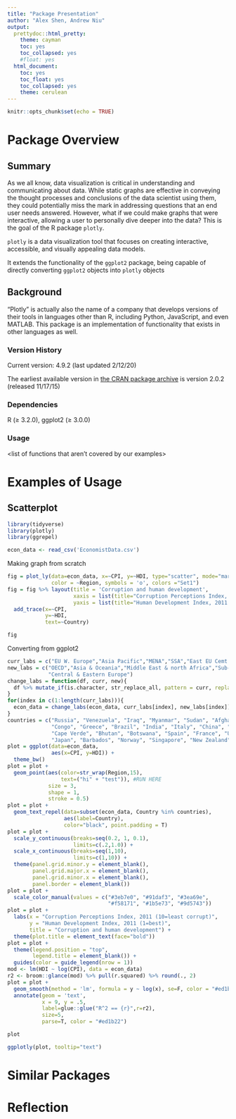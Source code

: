 ```yaml
---
title: "Package Presentation"
author: "Alex Shen, Andrew Niu"
output: 
  prettydoc::html_pretty:
    theme: cayman
    toc: yes 
    toc_collapsed: yes
    #float: yes
  html_document:
    toc: yes
    toc_float: yes
    toc_collapsed: yes
    theme: cerulean
---
```


```r
knitr::opts_chunk$set(echo = TRUE)
```
# Package Overview

## Summary

As we all know, data visualization is critical in understanding and communicating about data. While static graphs are effective in conveying the thought processes and conclusions of the data scientist using them, they could potentially miss the mark in addressing questions that an end user needs answered. However, what if we could make graphs that were interactive, allowing a user to personally dive deeper into the data? This is the goal of the R package `plotly`. 

`plotly` is a data visualization tool that focuses on creating interactive, accessible, and visually appealing data models. 

It extends the functionality of the `ggplot2` package, being capable of directly converting `ggplot2` objects into `plotly` objects

## Background

“Plotly” is actually also the name of a company that develops versions of their tools in languages other than R, including Python, JavaScript, and even MATLAB. This package is an implementation of functionality that exists in other languages as well. 

### Version History

Current version: 4.9.2 (last updated 2/12/20)

The earliest available version in [the CRAN package archive](https://cran.r-project.org/src/contrib/Archive/plotly/) is version 2.0.2 (released 11/17/15)

### Dependencies

R (≥ 3.2.0), ggplot2 (≥ 3.0.0)


### Usage

<list of functions that aren't covered by our examples>


# Examples of Usage

## Scatterplot
```r
library(tidyverse)
library(plotly)
library(ggrepel)
```

```r
econ_data <- read_csv('EconomistData.csv')
```

Making graph from scratch

```r
fig = plot_ly(data=econ_data, x=~CPI, y=~HDI, type="scatter", mode="markers",
              color = ~Region, symbols = 'o', colors ="Set1")
fig = fig %>% layout(title = 'Corruption and human development', 
                     xaxis = list(title="Corruption Perceptions Index, 2011 (10=least corrupt"),
                     yaxis = list(title="Human Development Index, 2011 (1=best)")) %>%
  add_trace(x=~CPI,
            y=~HDI,
            text=~Country)

fig
```

Converting from ggplot2 
```r
curr_labs = c("EU W. Europe","Asia Pacific","MENA","SSA","East EU Cemt Asia")
new_labs = c("OECD","Asia & Oceania","Middle East & north Africa","Sub-Saharan Africa",
             "Central & Eastern Europe")
change_labs = function(df, curr, new){
  df %>% mutate_if(is.character, str_replace_all, pattern = curr, replacement = new)
}
for(index in c(1:length(curr_labs))){
  econ_data = change_labs(econ_data, curr_labs[index], new_labs[index])
}
countries = c("Russia", "Venezuela", "Iraq", "Myanmar", "Sudan", "Afghanistan", "Argentina",
              "Congo", "Greece", "Brazil", "India", "Italy", "China", "South Africa", "Rwanda",
              "Cape Verde", "Bhutan", "Botswana", "Spain", "France", "US", "Germany", "Britain",
              "Japan", "Barbados", "Norway", "Singapore", "New Zealand")
plot = ggplot(data=econ_data,
              aes(x=CPI, y=HDI)) +
  theme_bw()
plot = plot +
  geom_point(aes(color=str_wrap(Region,15),
                 text=("hi" + "test")), #RUN HERE
             size = 3, 
             shape = 1, 
             stroke = 0.5)
plot = plot +
  geom_text_repel(data=subset(econ_data, Country %in% countries), 
                  aes(label=Country),
                  color="black", point.padding = T)
plot = plot +
  scale_y_continuous(breaks=seq(0.2, 1, 0.1),
                     limits=c(.2,1.0)) +
  scale_x_continuous(breaks=seq(1,10),
                     limits=c(1,10)) +
  theme(panel.grid.minor.y = element_blank(),
        panel.grid.major.x = element_blank(),
        panel.grid.minor.x = element_blank(),
        panel.border = element_blank())
plot = plot +
  scale_color_manual(values = c("#3eb7e0", "#91daf3", "#3ea69e",
                                "#f58171", "#1b5e73", "#9d5743"))
plot = plot +
  labs(x = "Corruption Perceptions Index, 2011 (10=least corrupt)",
       y = "Human Development Index, 2011 (1=best)",
       title = "Corruption and human development") +
  theme(plot.title = element_text(face="bold"))
plot = plot + 
  theme(legend.position = "top",
        legend.title = element_blank()) +
  guides(color = guide_legend(nrow = 1))
mod <- lm(HDI ~ log(CPI), data = econ_data)
r2 <- broom::glance(mod) %>% pull(r.squared) %>% round(., 2)
plot = plot +
  geom_smooth(method = 'lm', formula = y ~ log(x), se=F, color = "#ed1b22") +
  annotate(geom = 'text',
           x = 9, y = .5,
           label=glue::glue("R^2 == {r}",r=r2),
           size=5,
           parse=T, color = "#ed1b22")
```
```r
plot

ggplotly(plot, tooltip="text")
```


# Similar Packages


# Reflection

